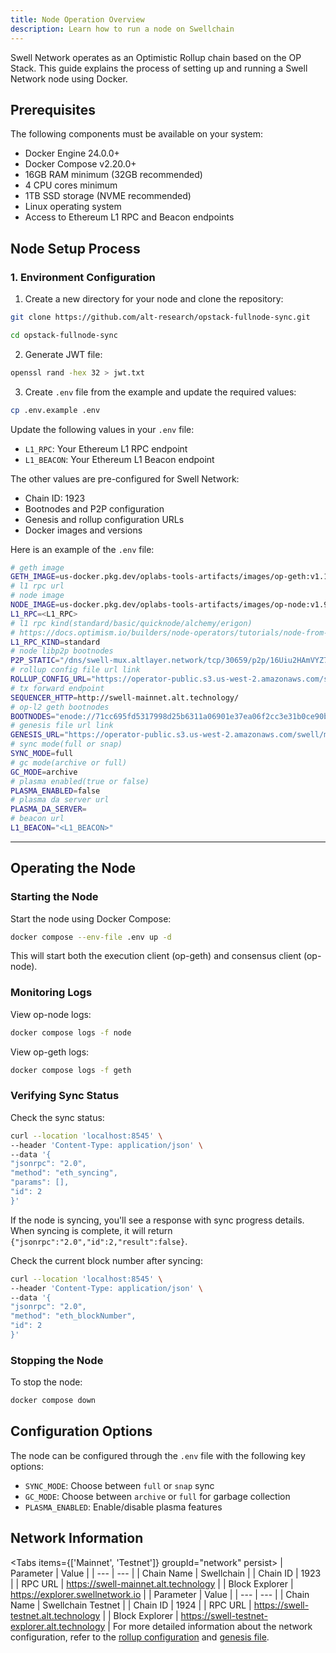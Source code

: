 ```yaml
---
title: Node Operation Overview 
description: Learn how to run a node on Swellchain
---
```



Swell Network operates as an Optimistic Rollup chain based on the OP Stack. This guide explains the process of setting up and running a Swell Network node using Docker.

## Prerequisites

The following components must be available on your system:

- Docker Engine 24.0.0+
- Docker Compose v2.20.0+
- 16GB RAM minimum (32GB recommended)
- 4 CPU cores minimum
- 1TB SSD storage (NVME recommended)
- Linux operating system
- Access to Ethereum L1 RPC and Beacon endpoints

## Node Setup Process

### 1. Environment Configuration

1. Create a new directory for your node and clone the repository:

```bash
git clone https://github.com/alt-research/opstack-fullnode-sync.git
```

```bash
cd opstack-fullnode-sync
```

2. Generate JWT file:

```bash
openssl rand -hex 32 > jwt.txt
```

3. Create `.env` file from the example and update the required values:

```bash
cp .env.example .env
```

Update the following values in your `.env` file:

- `L1_RPC`: Your Ethereum L1 RPC endpoint
- `L1_BEACON`: Your Ethereum L1 Beacon endpoint

The other values are pre-configured for Swell Network:

- Chain ID: 1923
- Bootnodes and P2P configuration
- Genesis and rollup configuration URLs
- Docker images and versions

Here is an example of the `.env` file:

```bash title="mainnet.env"
# geth image
GETH_IMAGE=us-docker.pkg.dev/oplabs-tools-artifacts/images/op-geth:v1.101411.0
# l1 rpc url
# node image
NODE_IMAGE=us-docker.pkg.dev/oplabs-tools-artifacts/images/op-node:v1.9.4
L1_RPC=<L1_RPC>
# l1 rpc kind(standard/basic/quicknode/alchemy/erigon)
# https://docs.optimism.io/builders/node-operators/tutorials/node-from-docker
L1_RPC_KIND=standard
# node libp2p bootnodes
P2P_STATIC="/dns/swell-mux.altlayer.network/tcp/30659/p2p/16Uiu2HAmVYZ79ta2QFs2P2Y1n83gaRVRrGg7o7qps2nQPBW2DKRp,/dns/swell-mux.altlayer.network/tcp/30259/p2p/16Uiu2HAmPxWph3g2j6drH5G4LEgSquJkp613sr2orveVVSp1pTE9,/dns/swell-mux.altlayer.network/tcp/30605/p2p/16Uiu2HAm39XBcL8NXy7nm4YpqewLuHT6ZiSwMySYWczpezSCpksu"
# rollup config file url link
ROLLUP_CONFIG_URL="https://operator-public.s3.us-west-2.amazonaws.com/swell/mainnet/rollup.json"
# tx forward endpoint
SEQUENCER_HTTP=http://swell-mainnet.alt.technology/
# op-l2 geth bootnodes
BOOTNODES="enode://71cc695fd5317998d25b6311a06901e37ea06f2cc3e31b0ce90b27b7ed2c88957739892a07fcf9042266bb52678a1c705555d8c012f74cd0f6f1228ae4cc9130@swell-mux.altlayer.network:30239,enode://a7ede29f0c2aee9c2894b878dbfd58a026e2d7d1fb17d3486c8f8ef3a7231a9a9426d655a4d44543948a9e8f436cb9aa120000ea907e992a42d5aa3b7e1c6867@swell-mux.altlayer.network:32105,enode://72ba41a98a8b158f61ac22ab282fade95d16c1559c3c48fc543d9a86cc723ffcbd7c8028ce4f5caae34df81bc8e06d0b43737752f549ca6175c27539291f58c4@swell-mux.altlayer.network:30533"
# genesis file url link
GENESIS_URL="https://operator-public.s3.us-west-2.amazonaws.com/swell/mainnet/genesis.json"
# sync mode(full or snap)
SYNC_MODE=full
# gc mode(archive or full)
GC_MODE=archive
# plasma enabled(true or false)
PLASMA_ENABLED=false
# plasma da server url
PLASMA_DA_SERVER=
# beacon url
L1_BEACON="<L1_BEACON>"
```

---
## Operating the Node

### Starting the Node

Start the node using Docker Compose:

```bash
docker compose --env-file .env up -d
```

This will start both the execution client (op-geth) and consensus client (op-node).

### Monitoring Logs

View op-node logs:
```bash
docker compose logs -f node
```


View op-geth logs:
```bash
docker compose logs -f geth
```


### Verifying Sync Status

Check the sync status:

```bash
curl --location 'localhost:8545' \
--header 'Content-Type: application/json' \
--data '{
"jsonrpc": "2.0",
"method": "eth_syncing",
"params": [],
"id": 2
}'
```

If the node is syncing, you'll see a response with sync progress details. When syncing is complete, it will return `{"jsonrpc":"2.0","id":2,"result":false}`.

Check the current block number after syncing:

```bash
curl --location 'localhost:8545' \
--header 'Content-Type: application/json' \
--data '{
"jsonrpc": "2.0",
"method": "eth_blockNumber",
"id": 2
}'
```


### Stopping the Node

To stop the node:

```bash
docker compose down
```


## Configuration Options

The node can be configured through the `.env` file with the following key options:

- `SYNC_MODE`: Choose between `full` or `snap` sync
- `GC_MODE`: Choose between `archive` or `full` for garbage collection
- `PLASMA_ENABLED`: Enable/disable plasma features

## Network Information


<Tabs items={['Mainnet', 'Testnet']} groupId="network" persist>
  <Tab value="Mainnet">
    | Parameter | Value |
    | --- | --- |
    | Chain Name | Swellchain |
    | Chain ID | 1923 |
    | RPC URL | https://swell-mainnet.alt.technology |
    | Block Explorer | https://explorer.swellnetwork.io |
  </Tab>
  <Tab value="Testnet">
    | Parameter | Value |
    | --- | --- |
    | Chain Name | Swellchain Testnet |
    | Chain ID | 1924 |
    | RPC URL | https://swell-testnet.alt.technology |
    | Block Explorer | https://swell-testnet-explorer.alt.technology |
  </Tab>
</Tabs>
For more detailed information about the network configuration, refer to the [rollup configuration](https://operator-public.s3.us-west-2.amazonaws.com/swell/mainnet/rollup.json) and [genesis file](https://operator-public.s3.us-west-2.amazonaws.com/swell/mainnet/genesis.json).
